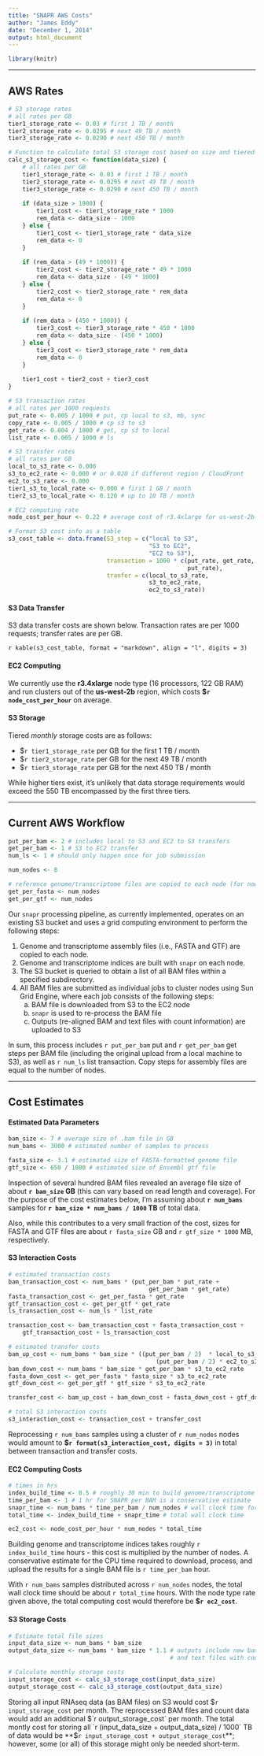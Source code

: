 ```yaml
---
title: "SNAPR AWS Costs"
author: "James Eddy"
date: "December 1, 2014"
output: html_document
---
```


```r
library(knitr)
```

------------

## AWS Rates

```r
# S3 storage rates
# all rates per GB
tier1_storage_rate <- 0.03 # first 1 TB / month
tier2_storage_rate <- 0.0295 # next 49 TB / month
tier3_storage_rate <- 0.0290 # next 450 TB / month

# Function to calculate total S3 storage cost based on size and tiered rates
calc_s3_storage_cost <- function(data_size) {
    # all rates per GB
    tier1_storage_rate <- 0.03 # first 1 TB / month
    tier2_storage_rate <- 0.0295 # next 49 TB / month
    tier3_storage_rate <- 0.0290 # next 450 TB / month
    
    if (data_size > 1000) {
        tier1_cost <- tier1_storage_rate * 1000
        rem_data <- data_size - 1000
    } else {
        tier1_cost <- tier1_storage_rate * data_size
        rem_data <- 0
    }
    
    if (rem_data > (49 * 1000)) {
        tier2_cost <- tier2_storage_rate * 49 * 1000
        rem_data <- data_size - (49 * 1000)
    } else {
        tier2_cost <- tier2_storage_rate * rem_data
        rem_data <- 0
    }
    
    if (rem_data > (450 * 1000)) {
        tier3_cost <- tier3_storage_rate * 450 * 1000
        rem_data <- data_size - (450 * 1000)
    } else {
        tier3_cost <- tier3_storage_rate * rem_data
        rem_data <- 0
    }
    
    tier1_cost + tier2_cost + tier3_cost
}

# S3 transaction rates
# all rates per 1000 requests
put_rate <- 0.005 / 1000 # put, cp local to s3, mb, sync
copy_rate <- 0.005 / 1000 # cp s3 to s3
get_rate <- 0.004 / 1000 # get, cp s3 to local
list_rate <- 0.005 / 1000 # ls

# S3 transfer rates
# all rates per GB
local_to_s3_rate <- 0.000
s3_to_ec2_rate <- 0.000 # or 0.020 if different region / CloudFront
ec2_to_s3_rate <- 0.000
tier1_s3_to_local_rate <- 0.000 # first 1 GB / month
tier2_s3_to_local_rate <- 0.120 # up to 10 TB / month

# EC2 computing rate
node_cost_per_hour <- 0.22 # average cost of r3.4xlarge for us-west-2b

# Format S3 cost info as a table
s3_cost_table <- data.frame(S3_step = c("local to S3",
                                        "S3 to EC2",
                                        "EC2 to S3"),
                            transaction = 1000 * c(put_rate, get_rate, 
                                                   put_rate),
                            tranfer = c(local_to_s3_rate,
                                        s3_to_ec2_rate,
                                        ec2_to_s3_rate))
```

#### S3 Data Transfer

S3 data transfer costs are shown below. Transaction rates are per 1000 
requests; transfer rates are per GB.  

`r kable(s3_cost_table, format = "markdown", align = "l", digits = 3)`

#### EC2 Computing

We currently use the **r3.4xlarge** node type (16 processors, 122 GB RAM) and
run clusters out of the **us-west-2b** region, which costs 
**$`r node_cost_per_hour`** on average.

#### S3 Storage

Tiered *monthly* storage costs are as follows:

+ $`r tier1_storage_rate` per GB for the first 1 TB / month  
+ $`r tier2_storage_rate` per GB for the next 49 TB / month  
+ $`r tier3_storage_rate` per GB for the next 450 TB / month

While higher tiers exist, it's unlikely that data storage requirements would
exceed the 550 TB encompassed by the first three tiers.

------------

## Current AWS Workflow

```r
put_per_bam <- 2 # includes local to S3 and EC2 to S3 transfers
get_per_bam <- 1 # S3 to EC2 transfer
num_ls <- 1 # should only happen once for job submission

num_nodes <- 8

# reference genome/transcriptome files are copied to each node (for now)
get_per_fasta <- num_nodes
get_per_gtf <- num_nodes
```

Our `snapr` processing pipeline, as currently implemented, operates on an
existing S3 bucket and uses a grid computing environment to perform the
following steps:

1. Genome and transcriptome assembly files (i.e., FASTA and GTF) are copied to 
each node.  
2. Genome and transcriptome indices are built with `snapr` on each node.
3. The S3 bucket is queried to obtain a list of all BAM files within a specified
subdirectory.
4. All BAM files are submitted as individual jobs to cluster nodes using Sun
Grid Engine, where each job consists of the following steps:  
    a. BAM file is downloaded from S3 to the EC2 node  
    b. `snapr` is used to re-process the BAM file  
    c. Outputs (re-aligned BAM and text files with count information) are 
    uploaded to S3  

In sum, this process includes `r put_per_bam` put and `r get_per_bam` get steps
per BAM file (including the original upload from a local machine to S3), as well
as `r num_ls` list transaction. Copy steps for assembly files are equal to the 
number of nodes.

------------

## Cost Estimates

#### Estimated Data Parameters

```r
bam_size <- 7 # average size of .bam file in GB
num_bams <- 3000 # estimated number of samples to process

fasta_size <- 3.1 # estimated size of FASTA-formatted genome file
gtf_size <- 650 / 1000 # estimated size of Ensembl gtf file
```

Inspection of several hundred BAM files revealed an average file size of about
**`r bam_size` GB** (this can vary based on read length and coverage). For the 
purpose of the cost estimates below, I'm assuming about **`r num_bams`** 
samples for **`r bam_size * num_bams / 1000` TB** of total data.

Also, while this contributes to a very small fraction of the cost, sizes
for FASTA and GTF files are about `r fasta_size` GB and `r gtf_size * 1000` MB,
respectively.


#### S3 Interaction Costs

```r
# estimated transaction costs
bam_transaction_cost <- num_bams * (put_per_bam * put_rate +
                                        get_per_bam * get_rate)
fasta_transaction_cost <- get_per_fasta * get_rate
gtf_transaction_cost <- get_per_gtf * get_rate
ls_transaction_cost <- num_ls * list_rate

transaction_cost <- bam_transaction_cost + fasta_transaction_cost +
    gtf_transaction_cost + ls_transaction_cost

# estimated transfer costs
bam_up_cost <- num_bams * bam_size * ((put_per_bam / 2)  * local_to_s3_rate +
                                          (put_per_bam / 2) * ec2_to_s3_rate)
bam_down_cost <- num_bams * bam_size * get_per_bam * s3_to_ec2_rate
fasta_down_cost <- get_per_fasta * fasta_size * s3_to_ec2_rate
gtf_down_cost <- get_per_gtf * gtf_size * s3_to_ec2_rate

transfer_cost <- bam_up_cost + bam_down_cost + fasta_down_cost + gtf_down_cost

# total S3 interaction costs
s3_interaction_cost <- transaction_cost + transfer_cost
```

Reprocessing `r num_bams` samples using a cluster of `r num_nodes` nodes would
amount to **$`r format(s3_interaction_cost, digits = 3)`** in total between 
transaction and transfer costs.


#### EC2 Computing Costs

```r
# times in hrs
index_build_time <- 0.5 # roughly 30 min to build genome/transcriptome indices
time_per_bam <- 1 # 1 hr for SNAPR per BAM is a conservative estimate
snapr_time <- num_bams * time_per_bam / num_nodes # wall clock time for SNAPR
total_time <- index_build_time + snapr_time # total wall clock time

ec2_cost <- node_cost_per_hour * num_nodes * total_time
```

Building genome and transcriptome indices takes roughly `r index_build_time` 
hours - this cost is multiplied by the number of nodes. A conservative 
estimate for the CPU time required to download, process, and upload the results
for a single BAM file is `r time_per_bam` hour.

With `r num_bams` samples distributed across `r num_nodes` nodes, the total
wall clock time should be about `r total_time` hours. With the node type 
rate given above, the total computing cost would therefore be **$`r ec2_cost`**.

#### S3 Storage Costs

```r
# Estimate total file sizes
input_data_size <- num_bams * bam_size
output_data_size <- num_bams * bam_size * 1.1 # outputs include new bam, bai,
                                              # and text files with counts

# Calculate monthly storage costs
input_storage_cost <- calc_s3_storage_cost(input_data_size)
output_storage_cost <- calc_s3_storage_cost(output_data_size)
```

Storing all input RNAseq data (as BAM files) on S3 would cost 
$`r input_storage_cost` per month. The reprocessed BAM files and count data
would add an additional $`r output_storage_cost` per month. The total montly
cost for storing all `r (input_data_size + output_data_size) / 1000` TB of data
would be **$`r input_storage_cost + output_storage_cost`**; however, some (or 
all) of this storage might only be needed short-term.


